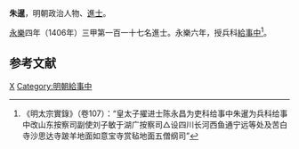 '''朱暹'''，明朝政治人物、[[進士|進士]]。

[[永乐_(明朝)|永樂]]四年（1406年）三甲第一百一十七名進士。永樂六年，授兵科[[給事中|給事中]]<ref>《明太宗實錄》（卷107）：“皇太子擢进士陈永昌为吏科给事中朱暹为兵科给事中改山东按察司副使刘子敏于湖广按察司△设四川长河西鱼通宁远等处及苦白寺沙思达寺跛羊地面如意宝寺赏毡地面五僧纲司”</ref>。

==参考文献==
<div class="references-small">
<references></references>
</div>

{{明朝人物小作品}}
{{永樂四年丙戌科殿試金榜}}

{{DEFAULTSORT:Zhu朱}}
[[Category:朱姓|X]]
[[Category:明朝給事中|Category:明朝給事中]]